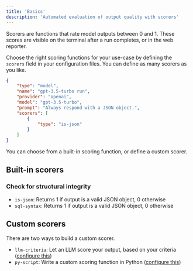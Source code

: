 ```yaml
---
title: 'Basics'
description: 'Automated evaluation of output quality with scorers'
---
```


Scorers are functions that rate model outputs between 0 and 1. These scores
are visible on the terminal after a run completes, or in the web reporter.

Choose the right scoring functions for your use-case by defining the
`scorers` field in your configuration files. You can define as many scorers
as you like.

```json empiricalrc.json
{
    "type": "model",
    "name": "gpt-3.5-turbo run",
    "provider": "openai",
    "model": "gpt-3.5-turbo",
    "prompt": "Always respond with a JSON object.",
    "scorers": [
        {
            "type": "is-json"
        }
    ]
}
```

You can choose from a built-in scoring function, or define a custom scorer.

## Built-in scorers

### Check for structural integrity

- `is-json`: Returns 1 if output is a valid JSON object, 0 otherwise
- `sql-syntax`: Returns 1 if output is a valid JSON object, 0 otherwise

## Custom scorers

There are two ways to build a custom scorer.

- `llm-criteria`: Let an LLM score your output, based on your criteria ([configure this](./llm))
- `py-script`: Write a custom scoring function in Python ([configure this](./python))
